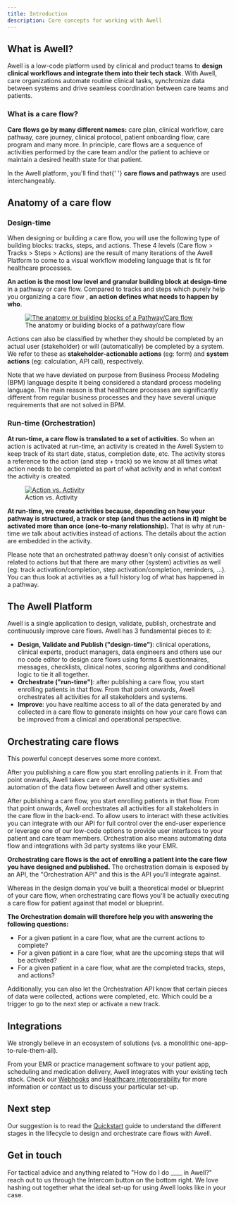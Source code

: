 ```yaml
---
title: Introduction
description: Core concepts for working with Awell
---
```


## What is Awell?

Awell is a low-code platform used by clinical and product teams to **design clinical workflows and integrate them into their tech stack**. With Awell, care organizations automate routine clinical tasks, synchronize data between systems and drive seamless coordination between care teams and patients.

### What is a care flow?

**Care flows go by many different names:** care plan, clinical workflow, care pathway, care journey, clinical protocol, patient onboarding flow, care program and many more. In principle, care flows are a sequence of activities performed by the care team and/or the patient to achieve or maintain a desired health state for that patient.

<Alert type="info">
  <p>
    In the Awell platform, you'll find that{' '}
    <strong>care flows and pathways</strong> are used interchangeably.
  </p>
</Alert>

## Anatomy of a care flow

### Design-time

When designing or building a care flow, you will use the following type of building blocks: tracks, steps, and actions. These 4 levels (Care flow > Tracks > Steps > Actions) are the result of many iterations of the Awell Platform to come to a visual workflow modeling language that is fit for healthcare processes.

**An action is the most low level and granular building block at design-time** in a pathway or care flow. Compared to tracks and steps which purely help you organizing a care flow , **an action defines what needs to happen by who**.

<figure className="w-full flex flex-col justify-center text-center relative">
  <div className="dark:bg-[#F0F6FF] p-4 w-2/4 sm:w-[200px] mx-auto rounded-md">
    <a
      href="https://res.cloudinary.com/da7x4rzl4/image/upload/v1678902681/Developer%20portal/Design_time.png"
      target="_blank"
      title="The anatomy or building blocks of a Pathway/Care flow"
    >
      <img
        src="https://res.cloudinary.com/da7x4rzl4/image/upload/v1678902681/Developer%20portal/Design_time.png"
        alt="The anatomy or building blocks of a Pathway/Care flow"
      />
    </a>
  </div>
  <figcaption className="dark:text-slate-400 pt-2">
    The anatomy or building blocks of a pathway/care flow
  </figcaption>
</figure>

Actions can also be classified by whether they should be completed by an actual user (stakeholder) or will (automatically) be completed by a system. We refer to these as **stakeholder-actionable actions** (eg: form) and **system actions** (eg: calculation, API call), respectively.

<Alert type="info">
  <p>
    Note that we have deviated on purpose from Business Process Modeling (BPM)
    language despite it being considered a standard process modeling language.
    The main reason is that healthcare processes are significantly different
    from regular business processes and they have several unique requirements
    that are not solved in BPM.
  </p>
</Alert>

### Run-time (Orchestration)

**At run-time, a care flow is translated to a set of activities.** So when an action is activated at run-time, an activity is created in the Awell System to keep track of its start date, status, completion date, etc. The activity stores a reference to the action (and step + track) so we know at all times what action needs to be completed as part of what activity and in what context the activity is created.

<figure className="w-full flex flex-col justify-center text-center relative">
  <div className="bg-[#F0F6FF] p-12 w-full mx-auto rounded-md">
    <a
      href="https://res.cloudinary.com/da7x4rzl4/image/upload/v1678295646/Developer%20portal/action-activity.png"
      target="_blank"
      title="Action vs. Activity"
    >
      <img
        src="https://res.cloudinary.com/da7x4rzl4/image/upload/v1678295646/Developer%20portal/action-activity.png"
        alt="Action vs. Activity"
      />
    </a>
  </div>
  <figcaption className="dark:text-slate-400 pt-2">
    Action vs. Activity
  </figcaption>
</figure>

**At run-time, we create activities because, depending on how your pathway is structured, a track or step (and thus the actions in it) might be activated more than once (one-to-many relationship).** That is why at run-time we talk about activities instead of actions. The details about the action are embedded in the activity.

Please note that an orchestrated pathway doesn't only consist of activities related to actions but that there are many other (system) activities as well (eg: track activation/completion, step activation/completion, reminders, ...). You can thus look at activities as a full history log of what has happened in a pathway.

## The Awell Platform

Awell is a single application to design, validate, publish, orchestrate and continuously improve care flows. Awell has 3 fundamental pieces to it:

- **Design, Validate and Publish ("design-time")**: clinical operations, clinical experts, product managers, data engineers and others use our no code editor to design care flows using forms & questionnaires, messages, checklists, clinical notes, scoring algorithms and conditional logic to tie it all together.
- **Orchestrate ("run-time")**: after publishing a care flow, you start enrolling patients in that flow. From that point onwards, Awell orchestrates all activities for all stakeholders and systems.
- **Improve**: you have realtime access to all of the data generated by and collected in a care flow to generate insights on how your care flows can be improved from a clinical and operational perspective.

## Orchestrating care flows

This powerful concept deserves some more context.

After you publishing a care flow you start enrolling patients in it. From that point onwards, Awell takes care of orchestrating user activities and automation of the data flow between Awell and other systems.

After publishing a care flow, you start enrolling patients in that flow. From that point onwards, Awell orchestrates all activities for all stakeholders in the care flow in the back-end. To allow users to interact with these activities you can integrate with our API for full control over the end-user experience or leverage one of our low-code options to provide user interfaces to your patient and care team members. Orchestration also means automating data flow and integrations with 3d party systems like your EMR.

**Orchestrating care flows is the act of enrolling a patient into the care flow you have designed and published.** The orchestration domain is exposed by an API, the "Orchestration API" and this is the API you'll integrate against.

Whereas in the design domain you've built a theoretical model or blueprint of your care flow, when orchestrating care flows you'll be actually executing a care flow for patient against that model or blueprint.

**The Orchestration domain will therefore help you with answering the following questions:**

- For a given patient in a care flow, what are the current actions to complete?
- For a given patient in a care flow, what are the upcoming steps that will be activated?
- For a given patient in a care flow, what are the completed tracks, steps, and actions?

Additionally, you can also let the Orchestration API know that certain pieces of data were collected, actions were completed, etc. Which could be a trigger to go to the next step or activate a new track.

## Integrations

We strongly believe in an ecosystem of solutions (vs. a monolithic one-app-to-rule-them-all).

From your EMR or practice management software to your patient app, scheduling and medication delivery, Awell integrates with your existing tech stack. Check our [Webhooks](/awell-orchestration/developer-tools/webhooks/introduction) and [Healthcare interoperability](/awell-orchestration/docs/data/healthcare-interoperability) for more information or contact us to discuss your particular set-up.

## Next step

Our suggestion is to read the [Quickstart](/awell-orchestration/docs/getting-started/design-and-orchestrate-care-flows) guide to understand the different stages in the lifecycle to design and orchestrate care flows with Awell.

## Get in touch

For tactical advice and anything related to "How do I do \_\_\_\_ in Awell?" reach out to us through the Intercom button on the bottom right. We love hashing out together what the ideal set-up for using Awell looks like in your case.
